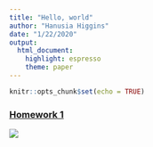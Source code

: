 ```yaml
---
title: "Hello, world"
author: "Hanusia Higgins"
date: "1/22/2020"
output: 
  html_document: 
    highlight: espresso
    theme: paper
---
```


```r
knitr::opts_chunk$set(echo = TRUE)
```

### [Homework 1](https://hanusia.github.io/HigginsBio381/Homework_01)



![](http://hanusia.github.io/HigginsBio381/itme.jpg)



